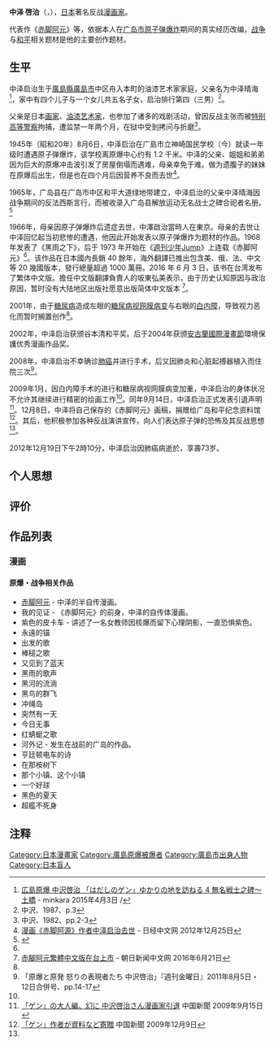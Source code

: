 {{多個問題|
{{expand|time=2016-09-13T09:08:21+00:00}}
{{refimprove|time=2016-09-13T09:08:21+00:00}}
{{Expand Japanese|中沢啓治 }}
}}
{{Infobox 漫画家
|姓名=中泽 啓治
|出生日期={{Birth date|1939|3|14}}
|出生地={{JPN}}[[廣島縣|廣島縣]][[廣島市|廣島市]][[中区_(廣島市)|中区]]舟入本町
|逝世日期={{death date and age|2012|12|19|1939|3|14}}<ref name="fenghuang20121225">[http://news.ifeng.com/gundong/detail_2012_12/25/20507333_0.shtml 《光脚的孩子》漫画作者中泽启治病逝] {{Wayback|url=http://news.ifeng.com/gundong/detail_2012_12/25/20507333_0.shtml |date=20161130124755 }} - 凤凰资讯 2012年12月25日</ref>
|逝世地点={{JPN}}
|国籍={{JPN}}
|職業=[[漫画家|漫画家]]
|活跃时期=1963年 - 2009年
|ジャンル=[[战争|战争]]、[[广岛市原子弹爆炸|核爆]]、[[和平|和平]]相关漫画
|代表作=[[赤脚阿元|赤脚阿元]]
|受賞=第14届谷本清和平奖（2002年）<br/>[[安古蘭國際漫畫節|安古蘭國際漫畫節]]環境保護优秀漫画作品奖（2004年）
}}
{{漫画}}
'''中泽 啓治'''（{{jpn|j=中沢 啓治|hg=なかざわ けいじ|rm=Nakazawa Keiji}}，{{bd|1939年|3月14日|2012年|12月19日<ref name="fenghuang20121225"/>|}}），[[日本|日本]]著名反战[[漫画家|漫画家]]。

代表作《[[赤脚阿元|赤脚阿元]]》等，依据本人在[[广岛市原子弹爆炸|广岛市原子弹爆炸]]期间的真实经历改编，[[战争|战争]]与[[和平|和平]]相关题材是他的主要创作题材。

== 生平 ==
中泽启治生于[[廣島縣|廣島縣]][[廣島市|廣島市]]中区舟入本町的油漆艺术家家庭，父亲名为中泽晴海<ref>[http://minkara.carview.co.jp/userid/1463410/blog/35385061 広島原爆 中沢啓治 「はだしのゲン」ゆかりの地を訪ねる 4 無名戦士之碑～土橋] {{Wayback|url=http://minkara.carview.co.jp/userid/1463410/blog/35385061 |date=20161019034324 }} - minkara 2015年4月3日 /</ref>，家中有四个儿子与一个女儿共五名子女，启治排行第四（三男）<ref>中沢、1987、p.3</ref>。

父亲是日本[[画家|画家]]、[[蒔繪|油漆艺术家]]，也参加了诸多的戏剧活动，曾因反战主张而被[[特别高等警察|特别高等警察]]拘捕，遭监禁一年两个月，在狱中受到拷问与折磨<ref>中沢、1982、pp.2-3</ref>。

1945年（昭和20年）8月6日，中泽启治在广島市立神崎国民学校（今{{Tsl|ja|広島市立神崎小学校|广岛市立神崎小学}}）就读一年级时遭遇原子弹爆炸，该学校离原爆中心约有 1.2 千米。中泽的父亲、姐姐和弟弟因为巨大的原爆冲击波引发了房屋倒塌而遇难，母亲幸免于难。做为遗腹子的妹妹在原爆后出生，但是也在四个月后因营养不良而去世<ref name="nikkei20121225">[http://cn.nikkei.com/trend/21-cool-japan/4455-20121225.html 漫画《赤脚阿源》作者中泽启治去世] {{Wayback|url=http://cn.nikkei.com/trend/21-cool-japan/4455-20121225.html |date=20161130124956 }} - 日经中文网 2012年12月25日</ref>。

1965年，广岛县{{link-jp|解放运动无名战士之碑|解放運動無名戦士墓}}在广岛市中区和平大道绿地带建立，中泽启治的父亲中泽晴海因战争期间的反法西斯言行，而被收录入广岛县解放运动无名战士之碑合祀者名册。<ref>{{Cite web|url=http://minkara.carview.co.jp/userid/1463410/blog/35385061/|title=広島原爆 中沢啓治 「はだしのゲン」ゆかりの地を訪ねる 4 無名戦士之碑～土橋|accessdate=2015年4月3日|author=プロフィール|date=2015年4月3日|publisher=|archive-date=2016年10月19日|archive-url=https://web.archive.org/web/20161019034324/http://minkara.carview.co.jp/userid/1463410/blog/35385061|dead-url=no}}</ref>

1966年，母亲因原子弹爆炸后遗症去世，中澤啟治當時人在東京。母亲的去世让中泽回忆起当初悲惨的遭遇，他因此开始发表以原子弹爆炸为题材的作品。1968 年发表了《黑雨之下》，后于 1973 年开始在《[[週刊少年Jump|週刊少年Jump]]》上连载《赤脚阿元》<ref name="nikkei20121225"/>。该作品在日本國內長銷 40 餘年，海外翻譯已推出包含美、俄、法、中文等 20 幾國版本，發行總量超過 1000 萬冊。2016 年 6 月 3 日，该书在台湾发布了繁体中文版。擔任中文版翻譯負責人的坂東弘美表示，由于历史认知原因与政治原因，暂时没有大陆地区出版社愿意出版简体中文版本 <ref>[http://asahichinese.com/article/cool_japan/anime/AJ201606210036 赤腳阿元繁體中文版在台上市] {{Wayback|url=http://asahichinese.com/article/cool_japan/anime/AJ201606210036 |date=20160924214518 }} - 朝日新闻中文网 2016年6月21日</ref>。

2001年，由于[[糖尿病|糖尿病]]造成左眼的[[糖尿病视网膜病变|糖尿病视网膜病变]]与右眼的[[白内障|白内障]]，导致视力恶化而暂时搁置创作<ref name="nikkei20121225"/>。

2002年，中泽启治获颁谷本清和平奖。后于2004年获颁[[安古蘭國際漫畫節|安古蘭國際漫畫節]]環境保護优秀漫画作品奖。

2008年，中泽启治不幸确诊[[肺癌|肺癌]]并进行手术，后又因肺炎和心脏起搏器植入而住院三次<ref name="金曜日">「原爆と原発 怒りの表現者たち 中沢啓治」『週刊金曜日』2011年8月5日・12日合併号、pp.14-17</ref>。

2009年1月，因白内障手术的进行和糖尿病视网膜病变加重，中泽启治的身体状况不允许其继续进行精密的绘画工作<ref name="金曜日" />。同年9月14日，中泽启治正式发表引退声明<ref>[https://web.archive.org/web/20090924031200/http://www.chugoku-np.co.jp/News/Sp200909150108.html 「ゲン」の大人編、幻に 中沢啓治さん漫画家引退] 中国新聞 2009年9月15日</ref>。12月8日，中泽将自己保存的《赤脚阿元》画稿，捐赠给广岛和平纪念资料馆<ref>[http://www.chugoku-np.co.jp/News/Tn200912090235.html 「ゲン」作者が資料など寄贈] {{Wayback|url=http://www.chugoku-np.co.jp/News/Tn200912090235.html |date=20091214140854 }} 中国新聞 2009年12月9日</ref>。其后，他积极参加各种反战演讲宣传，向人们表达原子弹的恐怖及其反战思想<ref name="nikkei20121225"/>。

2012年12月19日下午2時10分，中泽启治因肺癌病逝於{{Tsl|ja|広島市立広島市民病院|广岛市立广岛市民医院}}，享壽73岁。

==个人思想==

==评价==

== 作品列表 ==
=== 漫画 ===
==== 原爆・战争相关作品 ====
*[[赤脚阿元|赤脚阿元]] - 中泽的半自传漫画。
*我的见证 - 《赤脚阿元》的前身，中泽的自传体漫画。
*紫色的皮卡车 - 讲述了一名女教师因核爆而留下心理阴影，一直恐惧紫色。
*永遠的锚
*出发的歌
*棒槌之歌
*又见到了蓝天
*黑雨的歌声
*黑河的流淌
*黑鸟的群飞
*冲绳岛
*突然有一天
*今日无事
*红蜻蜓之歌
*河外记 - 发生在战前的广岛的作品。
*亨廷顿电车的诗
*在那桉树下
*那个小镇、这个小镇
*一个好球
*黑色的夏天
*超艦不死身


==注释==
<references />

{{DEFAULTSORT:Nakazawa Keiji}}
[[Category:日本漫畫家|Category:日本漫畫家]]
[[Category:廣島原爆被爆者|Category:廣島原爆被爆者]]
[[Category:廣島市出身人物|Category:廣島市出身人物]]
[[Category:日本盲人|Category:日本盲人]]
